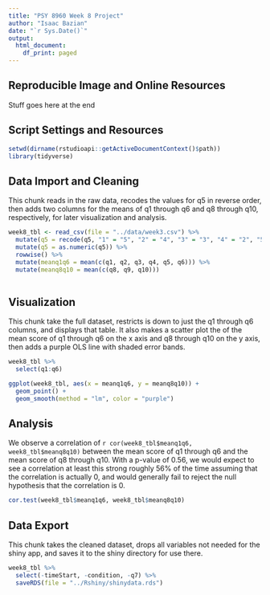 ```yaml
---
title: "PSY 8960 Week 8 Project"
author: "Isaac Bazian"
date: "`r Sys.Date()`"
output: 
  html_document:
    df_print: paged
---
```

## Reproducible Image and Online Resources

Stuff goes here at the end

## Script Settings and Resources

```r
setwd(dirname(rstudioapi::getActiveDocumentContext()$path))
library(tidyverse)

```

## Data Import and Cleaning

This chunk reads in the raw data, recodes the values for q5 in reverse order, then adds two columns for the means of q1 through q6 and q8 through q10, respectively, for later visualization and analysis.
```r
week8_tbl <- read_csv(file = "../data/week3.csv") %>% 
  mutate(q5 = recode(q5, "1" = "5", "2" = "4", "3" = "3", "4" = "2", "5" = "1")) %>% 
  mutate(q5 = as.numeric(q5)) %>%
  rowwise() %>% 
  mutate(meanq1q6 = mean(c(q1, q2, q3, q4, q5, q6))) %>% 
  mutate(meanq8q10 = mean(c(q8, q9, q10)))
  
```

## Visualization

This chunk take the full dataset, restricts is down to just the q1 through q6 columns, and displays that table. It also makes a scatter plot the of the mean score of q1 through q6 on the x axis and  q8 through q10 on the y axis, then adds a purple OLS line with shaded error bands. 
```r
week8_tbl %>% 
  select(q1:q6)

ggplot(week8_tbl, aes(x = meanq1q6, y = meanq8q10)) +
  geom_point() +
  geom_smooth(method = "lm", color = "purple")
```

## Analysis

We observe a correlation of `r cor(week8_tbl$meanq1q6, week8_tbl$meanq8q10)` between the mean score of q1 through q6 and the mean score of q8 through q10. With a p-value of 0.56, we would expect to see a correlation at least this strong roughly 56% of the time assuming that the correlation is actually 0, and would generally fail to reject the null hypothesis that the correlation is 0.
```r
cor.test(week8_tbl$meanq1q6, week8_tbl$meanq8q10)
```

## Data Export

This chunk takes the cleaned dataset, drops all variables not needed for the shiny app, and saves it to the shiny directory for use there.
```r
week8_tbl %>% 
  select(-timeStart, -condition, -q7) %>% 
  saveRDS(file = "../Rshiny/shinydata.rds")
```





